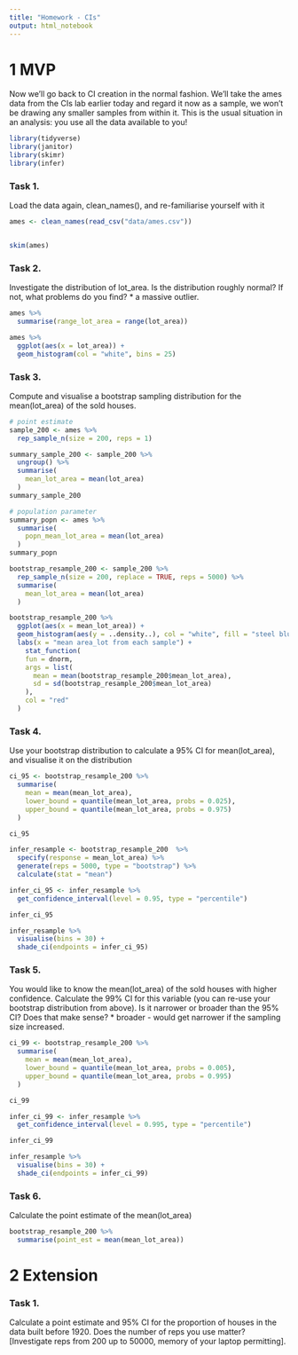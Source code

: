 ```yaml
---
title: "Homework - CIs"
output: html_notebook
---
```


# 1 MVP
Now we’ll go back to CI creation in the normal fashion. We’ll take the ames data from the CIs lab earlier today and regard it now as a sample, we won’t be drawing any smaller samples from within it. This is the usual situation in an analysis: you use all the data available to you!

```r
library(tidyverse)
library(janitor)
library(skimr)
library(infer)
```


### Task 1.
Load the data again, clean_names(), and re-familiarise yourself with it
```r
ames <- clean_names(read_csv("data/ames.csv"))


skim(ames)
```



### Task 2.
Investigate the distribution of lot_area. Is the distribution roughly normal? If not, what problems do you find?
* a massive outlier. 
```r
ames %>%
  summarise(range_lot_area = range(lot_area))
```


```r
ames %>% 
  ggplot(aes(x = lot_area)) +
  geom_histogram(col = "white", bins = 25)

```



### Task 3.
Compute and visualise a bootstrap sampling distribution for the mean(lot_area) of the sold houses.
```r
# point estimate
sample_200 <- ames %>%
  rep_sample_n(size = 200, reps = 1)

summary_sample_200 <- sample_200 %>%
  ungroup() %>%
  summarise(
    mean_lot_area = mean(lot_area)
  ) 
summary_sample_200

# population parameter
summary_popn <- ames %>%
  summarise(
    popn_mean_lot_area = mean(lot_area)
  ) 
summary_popn
```

```r
bootstrap_resample_200 <- sample_200 %>%
  rep_sample_n(size = 200, replace = TRUE, reps = 5000) %>%
  summarise(
    mean_lot_area = mean(lot_area)
  )
```

```r
bootstrap_resample_200 %>%
  ggplot(aes(x = mean_lot_area)) +
  geom_histogram(aes(y = ..density..), col = "white", fill = "steel blue", alpha = 0.7) +
  labs(x = "mean area_lot from each sample") +
    stat_function(
    fun = dnorm, 
    args = list(
      mean = mean(bootstrap_resample_200$mean_lot_area), 
      sd = sd(bootstrap_resample_200$mean_lot_area)
    ),
    col = "red"
  )
```



### Task 4.
Use your bootstrap distribution to calculate a 95% CI for mean(lot_area), and visualise it on the distribution
```r
ci_95 <- bootstrap_resample_200 %>%
  summarise(
    mean = mean(mean_lot_area),
    lower_bound = quantile(mean_lot_area, probs = 0.025),
    upper_bound = quantile(mean_lot_area, probs = 0.975)
  )

ci_95
```
```r
infer_resample <- bootstrap_resample_200  %>%
  specify(response = mean_lot_area) %>%
  generate(reps = 5000, type = "bootstrap") %>%
  calculate(stat = "mean")
```

```r
infer_ci_95 <- infer_resample %>%
  get_confidence_interval(level = 0.95, type = "percentile")

infer_ci_95
```
```r
infer_resample %>%
  visualise(bins = 30) +
  shade_ci(endpoints = infer_ci_95)
```



### Task 5.
You would like to know the mean(lot_area) of the sold houses with higher confidence. Calculate the 99% CI for this variable (you can re-use your bootstrap distribution from above). Is it narrower or broader than the 95% CI? Does that make sense?
* broader - would get narrower if the sampling size increased.
```r
ci_99 <- bootstrap_resample_200 %>%
  summarise(
    mean = mean(mean_lot_area),
    lower_bound = quantile(mean_lot_area, probs = 0.005),
    upper_bound = quantile(mean_lot_area, probs = 0.995)
  )

ci_99
```


```r
infer_ci_99 <- infer_resample %>%
  get_confidence_interval(level = 0.995, type = "percentile")

infer_ci_99
```

```r
infer_resample %>%
  visualise(bins = 30) +
  shade_ci(endpoints = infer_ci_99)
```


### Task 6.
Calculate the point estimate of the mean(lot_area)
```r
bootstrap_resample_200 %>%
  summarise(point_est = mean(mean_lot_area))
```


# 2 Extension


### Task 1.
Calculate a point estimate and 95% CI for the proportion of houses in the data built before 1920. Does the number of reps you use matter? [Investigate reps from 200 up to 50000, memory of your laptop permitting].
